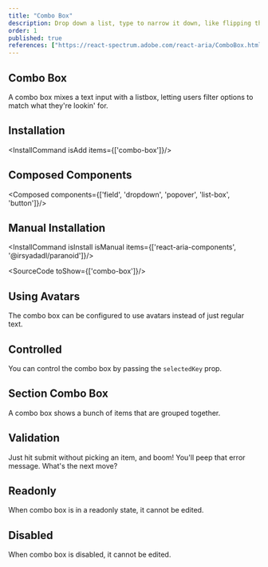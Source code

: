 ```yaml
---
title: "Combo Box"
description: Drop down a list, type to narrow it down, like flipping through a phone book with a quick finder tool.
order: 1
published: true
references: ["https://react-spectrum.adobe.com/react-aria/ComboBox.html#props"]
---
```


## Combo Box

A combo box mixes a text input with a listbox, letting users filter options to match what they're lookin' for.
<How minW72 toUse="pickers/combo-box-demo" />

## Installation
<InstallCommand isAdd items={['combo-box']}/>


## Composed Components
<Composed components={['field', 'dropdown', 'popover', 'list-box', 'button']}/>

## Manual Installation

<InstallCommand isInstall isManual items={['react-aria-components', '@irsyadadl/paranoid']}/>

<SourceCode toShow={['combo-box']}/>
## Using Avatars

The combo box can be configured to use avatars instead of just regular text.
<How minW72 toUse="pickers/combo-box-avatar-demo" />

## Controlled
You can control the combo box by passing the `selectedKey` prop.
<How minW72 toUse="pickers/combo-box-controlled-demo" />

## Section Combo Box
A combo box shows a bunch of items that are grouped together.
<How minW72 toUse="pickers/section-combo-box-demo" />

## Validation
Just hit submit without picking an item, and boom! You'll peep that error message. What's the next move?
<How minW72 toUse="pickers/combo-box-validation-demo" />

## Readonly
When combo box is in a readonly state, it cannot be edited.
<How minW72 toUse="pickers/combo-box-readonly-demo" />

## Disabled
When combo box is disabled, it cannot be edited.
<How minW72 toUse="pickers/combo-box-disabled-demo" />
